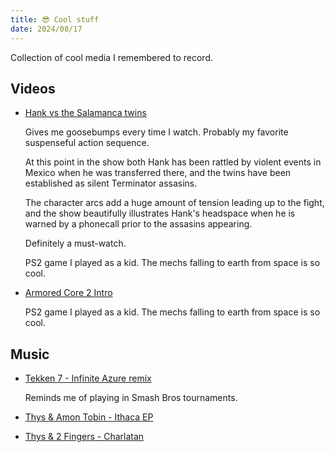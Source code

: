 ---
title: 😎 Cool stuff
date: 2024/08/17
---

Collection of cool media I remembered to record.

## Videos

- [Hank vs the Salamanca twins](https://www.youtube.com/watch?v=ZztVLP0oxM4)

  Gives me goosebumps every time I watch. Probably my favorite suspenseful action sequence.

  At this point in the show both Hank has been rattled by violent events in Mexico when he was transferred there, and the twins have been established as silent Terminator assasins.

  The character arcs add a huge amount of tension leading up to the fight, and the show beautifully illustrates Hank's headspace when he is warned by a phonecall prior to the assasins appearing.

  Definitely a must-watch.

  PS2 game I played as a kid. The mechs falling to earth from space is so cool.

- [Armored Core 2 Intro](https://www.youtube.com/watch?v=5HgtibynC5A)

  PS2 game I played as a kid. The mechs falling to earth from space is so cool.

## Music

- [Tekken 7 - Infinite Azure remix](https://www.youtube.com/watch?v=vnuu6xEFd-4)

  Reminds me of playing in Smash Bros tournaments.

- [Thys & Amon Tobin - Ithaca EP](https://www.youtube.com/watch?v=kTI4sSmwGiY&t=106s)
- [Thys & 2 Fingers - Charlatan](https://www.youtube.com/watch?v=4MR4DE8jlpE)
